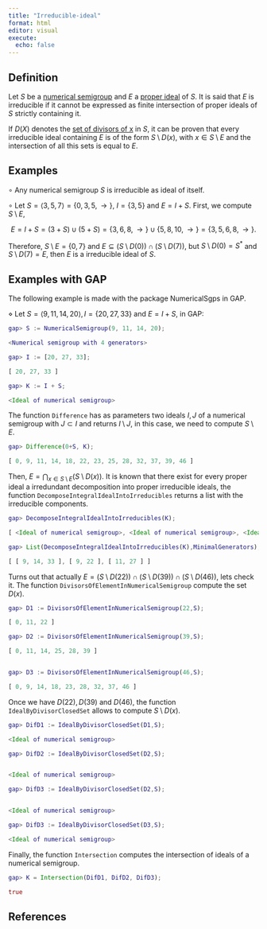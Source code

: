 ```yaml
---
title: "Irreducible-ideal"
format: html
editor: visual
execute: 
  echo: false
---
```


## Definition

Let $S$ be a [numerical semigroup](./Basic-concepts/Numerical-semigroup.qmd) and $E$ a [proper ideal](Proper-ideal.qmd) of $S$. It is said that $E$ is irreducible if it cannot be expressed as finite intersection of proper ideals of $S$ strictly containing it.

If $D(X)$ denotes the [set of divisors of x](./Basic-concepts/Set-divisors.qmd) in $S$, it can be proven that every irreducible ideal containing $E$ is of the form $S \setminus D(x)$, with $x \in S \setminus E$ and the intersection of all this sets is equal to $E$.

## Examples

$\circ$ Any numerical semigroup $S$ is irreducible as ideal of itself.

$\circ$ Let $S = \langle 3, 5, 7 \rangle = \{0, 3, 5, \rightarrow \}$, $I = \{3, 5\}$ and $E = I + S$. First, we compute $S \setminus E$,

$$
E = I + S = (3 + S) \cup (5 + S) = \{3, 6, 8, \rightarrow \} \cup \{5, 8, 10, \rightarrow \} = \{3, 5, 6, 8, \rightarrow \}.
$$

Therefore, $S \setminus E = \{0, 7\}$ and $E \subseteq (S \setminus D(0)) \cap (S \setminus D(7))$, but $S \setminus D(0) = S^*$ and $S \setminus D(7) = E$, then $E$ is a irreducible ideal of $S$.

## Examples with GAP

The following example is made with the package NumericalSgps in GAP.

$\diamond$ Let $S = \langle 9, 11, 14, 20 \rangle, I = \{20, 27, 33\}$ and $E = I + S$, in GAP:

```GAP

gap> S := NumericalSemigroup(9, 11, 14, 20);

<Numerical semigroup with 4 generators>

gap> I := [20, 27, 33];

[ 20, 27, 33 ]

gap> K := I + S;

<Ideal of numerical semigroup>


```

The function `Difference` has as parameters two ideals $I,J$ of a numerical semigroup with $J \subset I$ and returns $I \setminus J$, in this case, we need to compute $S \setminus E$.

```GAP

gap> Difference(0+S, K);

[ 0, 9, 11, 14, 18, 22, 23, 25, 28, 32, 37, 39, 46 ]

```

Then, $E = \bigcap_{x \in S \setminus E} (S \setminus D(x))$. It is known that there exist for every proper ideal a irredundant decomposition into proper irreducible ideals, the function `DecomposeIntegralIdealIntoIrreducibles` returns a list with the irreducible components.

```GAP

gap> DecomposeIntegralIdealIntoIrreducibles(K);

[ <Ideal of numerical semigroup>, <Ideal of numerical semigroup>, <Ideal of numerical semigroup> ]

gap> List(DecomposeIntegralIdealIntoIrreducibles(K),MinimalGenerators);

[ [ 9, 14, 33 ], [ 9, 22 ], [ 11, 27 ] ]


```

Turns out that actually $E = ( S \setminus D(22) ) \cap ( S \setminus D(39) ) \cap ( S \setminus D(46) )$, lets check it. The function `DivisorsOfElementInNumericalSemigroup` compute the set $D(x)$.

```GAP

gap> D1 := DivisorsOfElementInNumericalSemigroup(22,S);

[ 0, 11, 22 ]

gap> D2 := DivisorsOfElementInNumericalSemigroup(39,S);

[ 0, 11, 14, 25, 28, 39 ]


gap> D3 := DivisorsOfElementInNumericalSemigroup(46,S);

[ 0, 9, 14, 18, 23, 28, 32, 37, 46 ]


```

Once we have $D(22), D(39)$ and $D(46)$, the function `IdealByDivisorClosedSet` allows to compute $S \setminus D(x)$.

```GAP
gap> DifD1 := IdealByDivisorClosedSet(D1,S);

<Ideal of numerical semigroup>

gap> DifD2 := IdealByDivisorClosedSet(D2,S);


<Ideal of numerical semigroup>

gap> DifD3 := IdealByDivisorClosedSet(D2,S);


<Ideal of numerical semigroup>

gap> DifD3 := IdealByDivisorClosedSet(D3,S);

<Ideal of numerical semigroup>


```

Finally, the function `Intersection` computes the intersection of ideals of a numerical semigroup.

```GAP

gap> K = Intersection(DifD1, DifD2, DifD3);

true


```

## References
